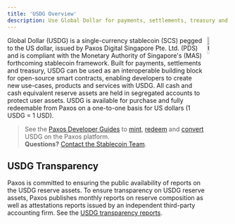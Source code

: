 ```yaml
---
title: 'USDG Overview'
description: Use Global Dollar for payments, settlements, treasury and more.
---
```


[contact-us]: https://support.paxos.com
[transparency]: https://paxos.com/usdg-transparency/
[mint]: developer/mint
[redeem]: developer/redeem
[convert]: developer/convert

<img src="/images/usdg.png" alt="USDG" align="right" width="10%" />

Global Dollar (USDG) is a single-currency stablecoin (SCS) pegged to the US dollar, issued by Paxos Digital Singapore Pte. Ltd. (PDS) and is compliant with the Monetary Authority of Singapore's (MAS) forthcoming stablecoin framework.
Built for payments, settlements and treasury, USDG can be used as an interoperable building block for open-source smart contracts, enabling developers to create new use-cases, products and services with USDG.
All cash and cash equivalent reserve assets are held in segregated accounts to protect user assets.
USDG is available for purchase and fully redeemable from Paxos on a one-to-one basis for US dollars (1 USDG = 1 USD).

> See the [Paxos Developer Guides](/) to [mint], [redeem] and [convert] USDG on the Paxos platform.<br/>**Questions?** [Contact the Stablecoin Team][contact-us].

## USDG Transparency

Paxos is committed to ensuring the public availability of reports on the USDG reserve assets.
To ensure transparency on USDG reserve assets, Paxos publishes monthly reports on reserve composition as well as attestations reports issued by an independent third-party accounting firm. See the [USDG transparency reports][transparency].
